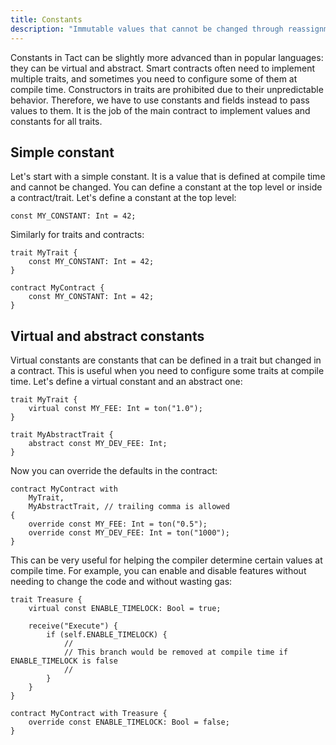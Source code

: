 ```yaml
---
title: Constants
description: "Immutable values that cannot be changed through reassignment"
---
```


Constants in Tact can be slightly more advanced than in popular languages: they can be virtual and abstract. Smart contracts often need to implement multiple traits, and sometimes you need to configure some of them at compile time. Constructors in traits are prohibited due to their unpredictable behavior. Therefore, we have to use constants and fields instead to pass values to them. It is the job of the main contract to implement values and constants for all traits.

## Simple constant

Let's start with a simple constant. It is a value that is defined at compile time and cannot be changed. You can define a constant at the top level or inside a contract/trait. Let's define a constant at the top level:

```tact
const MY_CONSTANT: Int = 42;
```

Similarly for traits and contracts:

```tact
trait MyTrait {
    const MY_CONSTANT: Int = 42;
}

contract MyContract {
    const MY_CONSTANT: Int = 42;
}
```

## Virtual and abstract constants

Virtual constants are constants that can be defined in a trait but changed in a contract. This is useful when you need to configure some traits at compile time. Let's define a virtual constant and an abstract one:

```tact
trait MyTrait {
    virtual const MY_FEE: Int = ton("1.0");
}

trait MyAbstractTrait {
    abstract const MY_DEV_FEE: Int;
}
```

Now you can override the defaults in the contract:

```tact
contract MyContract with
    MyTrait,
    MyAbstractTrait, // trailing comma is allowed
{
    override const MY_FEE: Int = ton("0.5");
    override const MY_DEV_FEE: Int = ton("1000");
}
```

This can be very useful for helping the compiler determine certain values at compile time. For example, you can enable and disable features without needing to change the code and without wasting gas:

```tact
trait Treasure {
    virtual const ENABLE_TIMELOCK: Bool = true;

    receive("Execute") {
        if (self.ENABLE_TIMELOCK) {
            //
            // This branch would be removed at compile time if ENABLE_TIMELOCK is false
            //
        }
    }
}

contract MyContract with Treasure {
    override const ENABLE_TIMELOCK: Bool = false;
}
```
